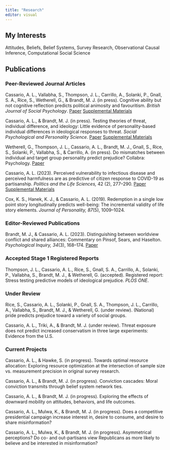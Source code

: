```yaml
---
title: "Research"
editor: visual
---
```


## My Interests		

Attitudes, Beliefs, Belief Systems, Survey Research, Observational Causal Inference, Computational Social Science

## Publications

### Peer-Reviewed Journal Articles

Cassario, A. L., Vallabha, S., Thompson, J. L., Carrillo, A., Solanki, P., Gnall, S. A., Rice, S., Wetherell, G., & Brandt, M. J. (in press). Cognitive ability but not cognitive reflection predicts political animosity and favouritism. *British Journal of Social Psychology*. <a href="2024-10-01-Stage2-FINAL.pdf">Paper</a> <a href="10-01-2024-Supplementals_Materials.pdf">Supplemental Materials</a>

Cassario, A. L., & Brandt, M. J. (in press). Testing theories of threat, individual difference, and ideology: Little evidence of personality-based individual differences in ideological responses to threat. *Social Psychological and Personality Science*. <a href="2024-08-05-FINAL-personality-threat.pdf">Paper</a> <a href="PersonalityThreatSupplementals.pdf">Supplemental Materials</a>

Wetherell, G., Thompson, J. L., Cassario, A. L., Brandt, M. J., Gnall, S., Rice, S., Solanki, P., Vallabha, S., & Carrillo, A. (in press). Do mismatches between individual and target group personality predict prejudice? Collabra: Psychology. <a href="https://online.ucpress.edu/collabra/article/11/1/136887/209913">Paper</a>

Cassario, A. L. (2023). Perceived vulnerability to infectious disease and perceived harmfulness are as predictive of citizen response to COVID-19 as partisanship. *Politics and the Life Sciences,* 42 (2), 277--290. <a href="PVD_shortened_intro_PLS_new_pdf.pdf"> Paper</a> <a href="PVDHarmAppendixPLS_pdf.pdf">Supplemental Materials</a>

Cox, K. S., Hanek, K. J., & Cassario, A. L. (2019). Redemption in a single low point story longitudinally predicts well-being: The incremental validity of life story elements. *Journal of Personality, 87*(5), 1009--1024.

### Editor-Reviewed Publications

Brandt, M. J., & Cassario, A. L. (2023). Distinguishing between worldview conflict and shared alliances: Commentary on Pinsof, Sears, and Haselton. *Psychological Inquiry, 34*(3), 168--174. <a href="comment_brandt-cassario_psyarxiv.pdf">Paper</a>

### Accepted Stage 1 Registered Reports

Thompson, J. L., Cassario, A. L., Rice, S., Gnall, S. A., Carrillo, A., Solanki, P., Vallabha, S., Brandt, M. J., & Wetherell, G. (accepted). Registered report: Stress testing predictive models of ideological prejudice. *PLOS ONE*.

### Under Review

Rice, S., Cassario, A. L., Solanki, P., Gnall, S. A., Thompson, J. L., Carrillo, A., Vallabha, S., Brandt, M. J., & Wetherell, G. (under review). (National) pride predicts prejudice toward a variety of social groups.

Cassario, A. L., Triki, A., & Brandt, M. J. (under review). Threat exposure does not predict increased conservatism in three large experiments: Evidence from the U.S.

### Current Projects

Cassario, A. L., & Hawke, S. (in progress). Towards optimal resource allocation: Exploring resource optimization at the intersection of sample size vs. measurement precision in original survey research.

Cassario, A. L., & Brandt, M. J. (in progress). Conviction cascades: Moral conviction transmits through belief system network ties.

Cassario, A. L., & Brandt, M. J. (in progress). Exploring the effects of downward mobility on attitudes, behaviors, and life outcomes.

Cassario, A. L., Mulwa, K., & Brandt, M. J. (in progress). Does a competitive presidential campaign increase interest in, desire to consume, and desire to share misinformation?

Cassario, A. L., Mulwa, K., & Brandt, M. J. (in progress). Asymmetrical perceptions? Do co- and out-partisans view Republicans as more likely to believe and be interested in misinformation?

